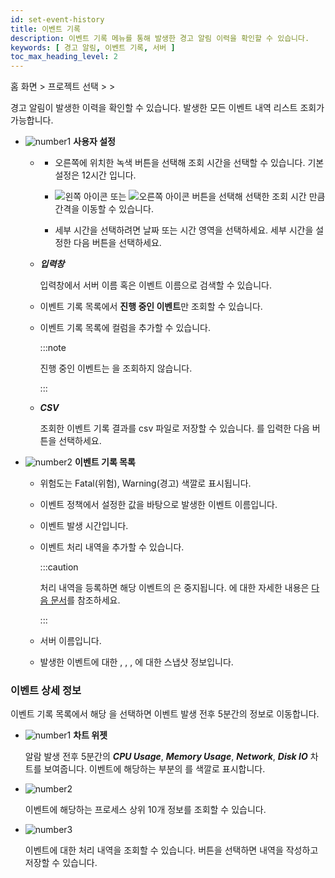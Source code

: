 ```yaml
---
id: set-event-history
title: 이벤트 기록
description: 이벤트 기록 메뉴를 통해 발생한 경고 알림 이력을 확인할 수 있습니다.
keywords: [ 경고 알림, 이벤트 기록, 서버 ]
toc_max_heading_level: 2
---
```


홈 화면 &gt; 프로젝트 선택 &gt; <Cmdname sid="side_event" className="uitext" /> &gt; <Cmdname sid="side_eventHistory" className="uitext" />

경고 알림이 발생한 이력을 확인할 수 있습니다. 발생한 모든 이벤트 내역 리스트 조회가 가능합니다. 

<ImgLang img='event-history-server.png' desc='서버 이벤트 기록 sc'/>

* ![number1](/img/number-01.png) **사용자 설정**

  * <Cmdname sid="time_selector" className="uitext" />

    * 오른쪽에 위치한 녹색 버튼을 선택해 조회 시간을 선택할 수 있습니다. 기본 설정은 12시간 입니다.

    * ![왼쪽 아이콘](/img/left-arrow.svg) 또는 ![오른쪽 아이콘](/img/right-arrow.svg) 버튼을 선택해 선택한 조회 시간 만큼 간격을 이동할 수 있습니다.

    * 세부 시간을 선택하려면 날짜 또는 시간 영역을 선택하세요. 세부 시간을 설정한 다음 <Cmdname sid="apply" className="uitext" /> 버튼을 선택하세요.

  * ***입력창***  

    입력창에서 서버 이름 혹은 이벤트 이름으로 검색할 수 있습니다.

  * <Cmdname sid="exclude_resolved_alerts" className="uitext" />

    이벤트 기록 목록에서 **진행 중인 이벤트**만 조회할 수 있습니다.

  * <Cmdname sid="BTN06585" className="uitext" />

    이벤트 기록 목록에 <Cmdname sid="TTL06583" className="uitext" /> 컬럼을 추가할 수 있습니다. 
    
    :::note
    
    진행 중인 이벤트는 <Cmdname sid="TTL06583" className="uitext" />을 조회하지 않습니다.

    :::

  * ***CSV***

    조회한 이벤트 기록 결과를 csv 파일로 저장할 수 있습니다. <Cmdname sid="maximum_csv_lines" className="uitext" />를 입력한 다음 <Cmdname sid="download" className="uitext" /> 버튼을 선택하세요.

* ![number2](/img/number-02.png) **이벤트 기록 목록**

  * <Cmdname sid="sms_alert_severity" className="uitext" />

    위험도는 <span class='vslow'>Fatal</span>(위험), <span class='slow'>Warning</span>(경고) 색깔로 표시됩니다.

  * <Cmdname sid="event_title" className="uitext" />

    이벤트 정책에서 설정한 값을 바탕으로 발생한 이벤트 이름입니다.

  * <Cmdname sid="event_time" className="uitext" />

    이벤트 발생 시간입니다.

  * <Cmdname sid="sms_alert_acknowledge" className="uitext" /><ScrollToLink anchor='scrollTo-alert-acknowledge' />

    이벤트 처리 내역을 추가할 수 있습니다.

    :::caution

    처리 내역을 등록하면 해당 이벤트의 <Cmdname sid="TTL06149" className="uitext" />은 중지됩니다. <Cmdname sid="TTL06149" className="uitext" />에 대한 자세한 내용은 [다음 문서](set-receive-event#escalation)를 참조하세요.

    :::

  * <Cmdname sid="server" className="uitext" />

    서버 이름입니다. 

  * <Cmdname sid="sms_alert_snapshot" className="uitext" />

    발생한 이벤트에 대한 <Cmdname sid="cpu" className="uitext" />, <Cmdname sid="memory_pused" className="uitext" />, <Cmdname sid="disk" className="uitext" />, <Cmdname sid="network" className="uitext" />에 대한 스냅샷 정보입니다. 

### 이벤트 상세 정보 

이벤트 기록 목록에서 해당 <Cmdname sid="event_title" className="uitext" />을 선택하면 이벤트 발생 전후 5분간의 <Cmdname sid="detail" className="uitext" /> 정보로 이동합니다.

<ImgLang img='server-event-detail.png' desc='서버 이벤트 상세 sc'/>

* ![number1](/img/number-01.png) **차트 위젯**

  알람 발생 전후 5분간의 ***CPU Usage***, ***Memory Usage***, ***Network***, ***Disk IO*** 차트를 보여줍니다. 이벤트에 해당하는 부분의 <Cmdname sid="sms_alert_severity" className="uitext" />를 색깔로 표시합니다.

* ![number2](/img/number-02.png) <Cmdname sid="sms_summary_process" className="uitext" />

  이벤트에 해당하는 프로세스 상위 10개 정보를 조회할 수 있습니다. 

* ![number3](/img/number-03.png) <Cmdname sid="sms_alert_acknowledge_detail" className="uitext" />

  이벤트에 대한 처리 내역을 조회할 수 있습니다. <Cmdname sid="sms_alert_acknowledge_add" className="uitext" /> 버튼을 선택하면 내역을 작성하고 저장할 수 있습니다.
